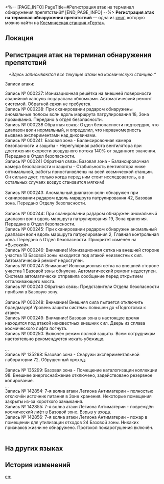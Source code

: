 <%-- [PAGE_INFO]
PageTitle=#Регистрация атак на терминал обнаружения препятствий#
[END_PAGE_INFO] --%>
{{Дополнить}}
{{Книга Инфобокс
|id           = 140
|partIds      = 190286
|Название     = 
|Изображение  = Журнал с КСГ.png
|Мир          = Космическая станция «Герта»
|Томов        = 1
|Автор        = <!--нужно добавить-->
|Описание     = Во время атаки Легиона Антиматерии терминалом обнаружения препятствий космической станции «Герта» велась запись ошибок. После завершения атаки исследователь Авраам тайно оставил здесь свои записи.
|Том1         = {{tx}}
|Источник1    = {{tx|Отсутствует источник}}
|Персонажи    = 
|Фракции      = 
}}
'''Регистрация атак на терминал обнаружения препятствий''' — одна из [[Книги|книг]], которую можно найти на [[Космическая станция «Герта»]].

==Локация==
{{Отметка карты|<!--название карты-->|<!--id отметки-->}}

==Регистрация атак на терминал обнаружения препятствий==
<div align="center">''*Здесь записываются все текущие атаки на космическую станцию.*''</div>

Записи атаки:

Запись № 000237: Ионизационная решётка на внешней поверхности аварийной капсулы поцарапана обломками. Автоматический ремонт системой. Обратной связи не требуется.<br />
Запись № 000238: При сканировании радаром обнаружены аномальные полосы волн вдоль маршрута патрулирования 18, Зона проживания. Передано в отдел безопасности.<br />
Запись № 000238 Обратная связь: Отдел безопасности подтвердил, что диапазон волн нормальный, и определил, что неравномерность вызвана экспериментами над диковинами.<br />
Запись № 000241: Базовая зона - Балансировочная камера безопасности и защиты - Нерегулярная работа вентилятора при достижении скорости воздушного потока 140% от заданного значения. Передано в Отдел безопасности.<br />
Запись № 000241 Обратная связь: Базовая зона - Балансировочная камера безопасности и защиты - Стабильность вентилятора ниже оптимальной, работы приостановлены на всей космической станции. Он сильно дует, только когда перед ним стоит исследователь, а в остальных случаях воздух становится мягким!<br />
{{Цвет|Ключевой|nobold=1|''Авраам: Конструкция этого вентилятора - провал всей космической станции. Дует только на своих, а как появляется враг, то лишь поглаживает его лёгким ветерком!''}}<br />
Запись № 000243: Аномальный диапазон волн обнаружен при сканировании радаром вдоль маршрута патрулирования 42, Базовая зона. Передано Отделу безопасности.<br />
{{Цвет|Ключевой|nobold=1|''Авраам: Катастрофа, это начало катастрофы. 42 - несчастливое число. Если бы мы тогда включили отталкивающий мост, мы бы потеряли столько жизней? Что я делаю? Я выдвигаю гипотезу или просто фантазирую?''}}<br />
Запись № 000244: При сканировании радаром обнаружен аномальный диапазон волн вдоль маршрута патрулирования 19, Зона хранения. Передано в Отдел безопасности.<br />
Запись № 000245: При сканировании радаром обнаружен аномальный диапазон волн вдоль маршрута патрулирования 2, Главная контрольная зона. Передано в Отдел безопасности. Приоритет изменён на «Высокий».<br />
Запись № 000246: Внимание! Ионизационная сетка на внешней стороне участка 13 Базовой зоны находится под атакой неизвестных сил. Автоматический ремонт недоступен.<br />
Запись № 000247: Внимание! Ионизационная сетка на внешней стороне участка 1 Базовой зоны обнулена. Автоматический ремонт недоступен. Система автоматически отправила сообщение перед открытием отталкивающего моста.<br />
Запись № 000243 Обратная связь: Представители Отдела безопасности прибыли в Базовую зону.<br />
{{Цвет|Ключевой|nobold=1|''Авраам: Молодые люди, должно быть, полагают, что это ошибка работы брандмауэра! Кто бы мог представить такое нашествие саранчи? Ах! Число 243 - это конец их жизни и начало катастрофы...''}}<br />
Запись № 000248: Внимание! Внешняя сила пытается отключить брандмауэр! Уровень защиты системы повышен до «Подготовка к атаке».<br />
Запись № 000249: Внимание! Базовая зона в настоящее время находится под атакой неизвестных внешних сил. Дверь из сплава космического лифта погнута.<br />
Запись № 000250: Включён режим полной защиты. Всем сотрудникам настоятельно рекомендуется искать убежище.<br />
{{Цвет|Ключевой|nobold=1|''Авраам: Ведущий исследователь проводит первоклассное координирование. Она действительно пытается контролировать негативные последствия этой катастрофы. Иногда я представляю, если бы я стал одним из тех, кто не смог добраться до безопасного места. Эти звери могли бы меня просто раздавить. Если бы это случилось, кто-нибудь вспомнил бы обо мне?''}}<br />
...<br />
Запись № 135298: Базовая зона - Снаружи экспериментальной лаборатории 72. Обрушенный проход.<br />
{{Цвет|Ключевой|nobold=1|''Авраам: Два простых слова: обрушенный проход.''}}<br />
Запись № 135299: Базовая зона - Помещение каталогизации коллекции 98. Внешнее энергоснабжение отключено, задействовано резервное копирование.<br />
...<br />
Запись № 142854: 7-я волна атаки Легиона Антиматерии - полностью отключён источник питания в Зоне хранения. Некоторые помещения закрыты из-за короткого замыкания.<br />
Запись № 142855: 7-я волна атаки Легиона Антиматерии - повреждён космический лифт в Базовой зоне. Взрыв у входа.<br />
Запись № 142856: 7-я волна атаки Легиона Антиматерии - пожар в помещении для утилизации отходов 24 Базовой зоны. Никаких признаков жизни не обнаружено. Протокол пожаротушения включён.<br />
{{Цвет|Ключевой|nobold=1|''Авраам: Запись № 142857 должна идти после записи № 142856. Каждое тиканье терминала обнаружения препятствий означает конец чьих-то жизней. Может быть, я следующий? Но сколько времени я ещё протяну?''}}<br />
{{Цвет|Ключевой|nobold=1|''Вэнь Миндэ: Ввод команды: Приостановить доступ Авраама к записям атак терминала обнаружения препятствий''}}

==На других языках==
{{На других языках
|en   = Attack Records of the Obstacle Detection Terminal
|zhs  = 障碍判别终端的攻击记录
|zht  = 障礙判別終端機的攻擊紀錄
|ja   = バリア識別端末の攻撃記録
|ko   = 장애물 판별 장치의 공격 기록
|es   = Registro de ataques de la terminal de detección de obstáculos
|fr   = Historique des attaques du terminal de détection d'obstacles
|ru   = Регистрация атак на терминал обнаружения препятствий
|th   = บันทึกการโจมตีของเทอร์มินัลจำแนกสิ่งกีดขวาง
|vi   = Nhật Ký Tấn Công Thiết Bị Đầu Cuối Phát Hiện Chướng Ngại Vật
|de   = Angriffsprotokoll des Terminals für Hinderniserkennung
|id   = Catatan Serangan dari Terminal Deteksi Rintangan
|pt   = Registros de Ataque do Terminal de Detecção de Obstáculos
}}

==История изменений==
{{История изменений|3.5}}

[[en:]]
